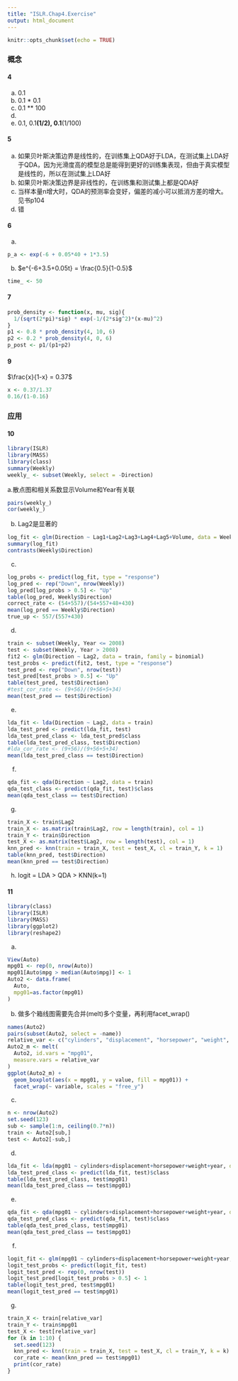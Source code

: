 ---
title: "ISLR.Chap4.Exercise"
output: html_document
---

```{r setup, include=FALSE}
knitr::opts_chunk$set(echo = TRUE)
```

### 概念
#### 4
a. 0.1
b. 0.1 * 0.1
c. 0.1 ** 100
d. 
e. 0.1, 0.1**(1/2), 0.1**(1/100)

#### 5
a. 如果贝叶斯决策边界是线性的，在训练集上QDA好于LDA，在测试集上LDA好于QDA，因为光滑度高的模型总是能得到更好的训练集表现，但由于真实模型是线性的，所以在测试集上LDA好
b. 如果贝叶斯决策边界是非线性的，在训练集和测试集上都是QDA好
c. 当样本量n增大时，QDA的预测率会变好，偏差的减小可以抵消方差的增大。见书p104
d. 错

#### 6
a.
```{r}
p_a <- exp(-6 + 0.05*40 + 1*3.5)
```
b.
$e^{-6+3.5+0.05t} = \frac{0.5}{1-0.5}$
```{r}
time_ <- 50
```

#### 7
```{r}
prob_density <- function(x, mu, sig){
  1/(sqrt(2*pi)*sig) * exp(-1/(2*sig^2)*(x-mu)^2)
}
p1 <- 0.8 * prob_density(4, 10, 6)
p2 <- 0.2 * prob_density(4, 0, 6)
p_post <- p1/(p1+p2)
```

#### 9
$\frac{x}{1-x} = 0.37$
```{r}
x <- 0.37/1.37
0.16/(1-0.16)
```


### 应用
#### 10
```{r message=FALSE, warning=FALSE}
library(ISLR)
library(MASS)
library(class)
summary(Weekly)
weekly_ <- subset(Weekly, select = -Direction)
```
a.散点图和相关系数显示Volume和Year有关联
```{r}
pairs(weekly_)
cor(weekly_)
```
b. Lag2是显著的
```{r}
log_fit <- glm(Direction ~ Lag1+Lag2+Lag3+Lag4+Lag5+Volume, data = Weekly, family = binomial)
summary(log_fit)
contrasts(Weekly$Direction)
```
c.
```{r}
log_probs <- predict(log_fit, type = "response")
log_pred <- rep("Down", nrow(Weekly))
log_pred[log_probs > 0.5] <- "Up"
table(log_pred, Weekly$Direction)
correct_rate <- (54+557)/(54+557+48+430)
mean(log_pred == Weekly$Direction)
true_up <- 557/(557+430)
```
d.
```{r}
train <- subset(Weekly, Year <= 2008)
test <- subset(Weekly, Year > 2008)
fit2 <- glm(Direction ~ Lag2, data = train, family = binomial)
test_probs <- predict(fit2, test, type = "response")
test_pred <- rep("Down", nrow(test))
test_pred[test_probs > 0.5] <- "Up"
table(test_pred, test$Direction)
#test_cor_rate <- (9+56)/(9+56+5+34)
mean(test_pred == test$Direction)
```
e.
```{r}
lda_fit <- lda(Direction ~ Lag2, data = train)
lda_test_pred <- predict(lda_fit, test)
lda_test_pred_class <- lda_test_pred$class
table(lda_test_pred_class, test$Direction)
#lda_cor_rate <- (9+56)/(9+56+5+34)
mean(lda_test_pred_class == test$Direction)
```
f.
```{r}
qda_fit <- qda(Direction ~ Lag2, data = train)
qda_test_class <- predict(qda_fit, test)$class
mean(qda_test_class == test$Direction)
```
g.
```{r}
train_X <- train$Lag2
train_X <- as.matrix(train$Lag2, row = length(train), col = 1)
train_Y <- train$Direction
test_X <- as.matrix(test$Lag2, row = length(test), col = 1)
knn_pred <- knn(train = train_X, test = test_X, cl = train_Y, k = 1)
table(knn_pred, test$Direction)
mean(knn_pred == test$Direction)
```
h.  
logit = LDA > QDA > KNN(k=1)

#### 11
```{r message=FALSE, warning=FALSE}
library(class)
library(ISLR)
library(MASS)
library(ggplot2)
library(reshape2)
```
a.
```{r}
View(Auto)
mpg01 <- rep(0, nrow(Auto))
mpg01[Auto$mpg > median(Auto$mpg)] <- 1
Auto2 <- data.frame(
  Auto,
  mpg01=as.factor(mpg01)
)
```
b. 做多个箱线图需要先合并(melt)多个变量，再利用facet_wrap()  
```{r}
names(Auto2)
pairs(subset(Auto2, select = -name))
relative_var <- c("cylinders", "displacement", "horsepower", "weight", "acceleration", "year")
Auto2_m <- melt(
  Auto2, id.vars = "mpg01", 
  measure.vars = relative_var
)
ggplot(Auto2_m) + 
  geom_boxplot(aes(x = mpg01, y = value, fill = mpg01)) +
  facet_wrap(~ variable, scales = "free_y")
```

c.
```{r}
n <- nrow(Auto2)
set.seed(123)
sub <- sample(1:n, ceiling(0.7*n))
train <- Auto2[sub,]
test <- Auto2[-sub,]
```
d.
```{r}
lda_fit <- lda(mpg01 ~ cylinders+displacement+horsepower+weight+year, data = train)
lda_test_pred_class <- predict(lda_fit, test)$class
table(lda_test_pred_class, test$mpg01)
mean(lda_test_pred_class == test$mpg01)
```
e.
```{r}
qda_fit <- qda(mpg01 ~ cylinders+displacement+horsepower+weight+year, data = train)
qda_test_pred_class <- predict(qda_fit, test)$class
table(qda_test_pred_class, test$mpg01)
mean(qda_test_pred_class == test$mpg01)
```
f.
```{r}
logit_fit <- glm(mpg01 ~ cylinders+displacement+horsepower+weight+year, data = train, family = binomial)
logit_test_probs <- predict(logit_fit, test)
logit_test_pred <- rep(0, nrow(test))
logit_test_pred[logit_test_probs > 0.5] <- 1
table(logit_test_pred, test$mpg01)
mean(logit_test_pred == test$mpg01)
```
g.
```{r}
train_X <- train[relative_var]
train_Y <- train$mpg01
test_X <- test[relative_var]
for (k in 1:10) {
  set.seed(123)
  knn_pred <- knn(train = train_X, test = test_X, cl = train_Y, k = k)
  cor_rate <- mean(knn_pred == test$mpg01)
  print(cor_rate)
}
```


